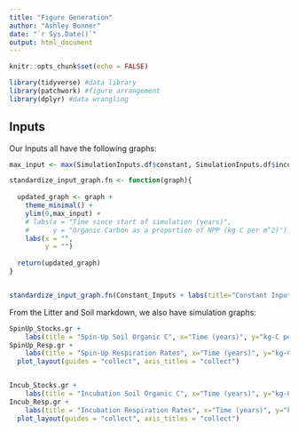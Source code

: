 ```yaml
---
title: "Figure Generation"
author: "Ashley Bonner"
date: "`r Sys.Date()`"
output: html_document
---
```


```r
knitr::opts_chunk$set(echo = FALSE)

library(tidyverse) #data library
library(patchwork) #figure arrangement
library(dplyr) #data wrangling

```

## Inputs

Our Inputs all have the following graphs:

```r
max_input <- max(SimulationInputs.df$constant, SimulationInputs.df$incubation, SimulationInputs.df$seasonal, RegimeInputs$'regime shift')

standardize_input_graph.fn <- function(graph){
  
  updated_graph <- graph + 
    theme_minimal() +
    ylim(0,max_input) +
    # labs(x = "Time since start of simulation (years)",
    #      y = "Organic Carbon as a proportion of NPP (kg C per m^2)") + 
    labs(x = "",
         y = "")
    
  return(updated_graph)
}


standardize_input_graph.fn(Constant_Inputs + labs(title="Constant Inputs")) + standardize_input_graph.fn(Incub_Inputs + labs(title="Incubation") + xlim(0,3)) + standardize_input_graph.fn(Seasonal_Inputs+ labs(title="Seasonal Variation") + xlim(0,5)) + standardize_input_graph.fn(Regime_Inputs+ labs(title="Regime Shift")) +                                                    plot_layout(nrow = 1, byrow = FALSE)

```


From the Litter and Soil markdown, we also have simulation graphs:

```r
SpinUp_Stocks.gr + 
    labs(title = "Spin-Up Soil Organic C", x="Time (years)", y="kg-C per m^2") + 
SpinUp_Resp.gr + 
    labs(title = "Spin-Up Respiration Rates", x="Time (years)", y="kg-C per m^2 per month") + 
  plot_layout(guides = "collect", axis_titles = "collect")


Incub_Stocks.gr + 
    labs(title = "Incubation Soil Organic C", x="Time (years)", y="kg-C per m^2") + 
Incub_Resp.gr + 
    labs(title = "Incubation Respiration Rates", x="Time (years)", y="kg-C per m^2 per month") + 
  plot_layout(guides = "collect", axis_titles = "collect")



```

